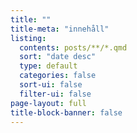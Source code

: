 ```yaml
---
title: ""
title-meta: "innehåll"
listing:
  contents: posts/**/*.qmd
  sort: "date desc"
  type: default
  categories: false
  sort-ui: false
  filter-ui: false
page-layout: full
title-block-banner: false
---
```


